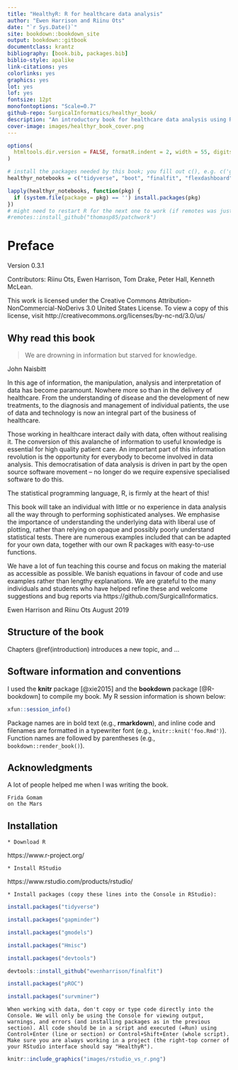 ```yaml
--- 
title: "HealthyR: R for healthcare data analysis"
author: "Ewen Harrison and Riinu Ots"
date: "`r Sys.Date()`"
site: bookdown::bookdown_site
output: bookdown::gitbook
documentclass: krantz
bibliography: [book.bib, packages.bib]
biblio-style: apalike
link-citations: yes
colorlinks: yes
graphics: yes
lot: yes
lof: yes
fontsize: 12pt
monofontoptions: "Scale=0.7"
github-repo: SurgicalInformatics/healthyr_book/
description: "An introductory book for healthcare data analysis using R."
cover-image: images/healthyr_book_cover.png
---
```


```r
options(
  htmltools.dir.version = FALSE, formatR.indent = 2, width = 55, digits = 4, tinytex.verbose = TRUE
)

# install the packages needed by this book; you fill out c(), e.g. c('ggplot2', 'dplyr')
healthyr_notebooks = c("tidyverse", "boot", "finalfit", "flexdashboard", "gapminder", "here", "kableExtra", "knitr", "remotes", "rmarkdown", "shiny", "survminer", "tinytex")

lapply(healthyr_notebooks, function(pkg) {
  if (system.file(package = pkg) == '') install.packages(pkg)
})
# might need to restart R for the next one to work (if remotes was just installed)
#remotes::install_github("thomasp85/patchwork")
```

# Preface {-}

Version 0.3.1

Contributors: Riinu Ots, Ewen Harrison, Tom Drake, Peter Hall, Kenneth McLean.

This work is licensed under the Creative Commons Attribution-NonCommercial-NoDerivs 3.0 United States License. To view a copy of this license, visit http://creativecommons.org/licenses/by-nc-nd/3.0/us/


## Why read this book {-}

> We are drowning in information but starved for knowledge.

John Naisbitt

In this age of information, the manipulation, analysis and interpretation of data has become paramount. 
Nowhere more so than in the delivery of healthcare. 
From the understanding of disease and the development of new treatments, to the diagnosis and management of individual patients, the use of data and technology is now an integral part of the business of healthcare. 

Those working in healthcare interact daily with data, often without realising it. 
The conversion of this avalanche of information to useful knowledge is essential for high quality patient care. 
An important part of this information revolution is the opportunity for everybody to become involved in data analysis. 
This democratisation of data analysis is driven in part by the open source software movement – no longer do we require expensive specialised software to do this. 

The statistical programming language, R, is firmly at the heart of this! 

This book will take an individual with little or no experience in data analysis all the way through to performing sophisticated analyses. 
We emphasise the importance of understanding the underlying data with liberal use of plotting, rather than relying on opaque and possibly poorly understand statistical tests. 
There are numerous examples included that can be adapted for your own data, together with our own R packages with easy-to-use functions. 

We have a lot of fun teaching this course and focus on making the material as accessible as possible. 
We banish equations in favour of code and use examples rather than lengthy explanations. 
We are grateful to the many individuals and students who have helped refine these and welcome suggestions and bug reports via https://github.com/SurgicalInformatics. 

Ewen Harrison and Riinu Ots
August 2019

## Structure of the book {-}

Chapters \@ref(introduction) introduces a new topic, and ...

## Software information and conventions {-}

I used the **knitr**\index{knitr} package [@xie2015] and the **bookdown**\index{bookdown} package [@R-bookdown] to compile my book. My R session information is shown below:

```r
xfun::session_info()
```

Package names are in bold text (e.g., **rmarkdown**), and inline code and filenames are formatted in a typewriter font (e.g., `knitr::knit('foo.Rmd')`). Function names are followed by parentheses (e.g., `bookdown::render_book()`).

## Acknowledgments {-}

A lot of people helped me when I was writing the book.

```block2
Frida Gomam  
on the Mars
```


<!-- This section should be moved somewhere a bit further down the line. -->

## Installation {-}



```block
* Download R 
```

https://www.r-project.org/

```block
* Install RStudio
```

https://www.rstudio.com/products/rstudio/

```block

* Install packages (copy these lines into the Console in RStudio):
```

```r
install.packages("tidyverse")

install.packages("gapminder")

install.packages("gmodels")

install.packages("Hmisc")

install.packages("devtools")

devtools::install_github("ewenharrison/finalfit")

install.packages("pROC")

install.packages("survminer")

```

```block
When working with data, don't copy or type code directly into the Console. We will only be using the Console for viewing output, warnings, and errors (and installing packages as in the previous section). All code should be in a script and executed (=Run) using Control+Enter (line or section) or Control+Shift+Enter (whole script). Make sure you are always working in a project (the right-top corner of your RStudio interface should say "HealthyR").
```

```r
knitr::include_graphics("images/rstudio_vs_r.png")
```

\mainmatter

